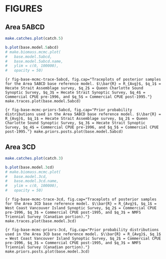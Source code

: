 \clearpage

# FIGURES

## Area 5ABCD

```r
make.catches.plot(catch.5)
```

```r
b.plot(base.model.5abcd)
# make.biomass.mcmc.plot(
#   base.model.5abcd,
#   base.model.5abcd.name,
#   ylim = c(0, 100000),
#   opacity = 50)
```

```{r fig-base-mcmc-trace-5abcd, fig.cap="Traceplots of posterior samples for the Area 5ABCD base reference model. $\\bar{R} = R_{Avg}$, $q_1$ = Hecate Strait Assemblage survey, $q_2$ = Queen Charlotte Sound Synoptic Survey, $q_3$ = Hecate Strait Synoptic Survey, $q_4$ = Commercial CPUE pre-1996, and $q_5$ = Commercial CPUE post-1995."}
make.traces.plot(base.model.5abcd)
```

```{r fig-base-mcmc-priors-5abcd, fig.cap="Prior probability distributions used in the Area 5ABCD base reference model. $\\bar{R} = R_{Avg}$, $q_1$ = Hecate Strait Assemblage survey, $q_2$ = Queen Charlotte Sound Synoptic Survey, $q_3$ = Hecate Strait Synoptic Survey, $q_4$ = Commercial CPUE pre-1996, and $q_5$ = Commercial CPUE post-1995."}
make.priors.posts.plot(base.model.5abcd)
```

\clearpage

## Area 3CD

```r
make.catches.plot(catch.3)
```

```r
b.plot(base.model.3cd)
# make.biomass.mcmc.plot(
#   base.model.3cd,
#   base.model.3cd.name,
#   ylim = c(0, 100000),
#   opacity = 50)
```

```{r fig-base-mcmc-trace-3cd, fig.cap="Traceplots of posterior samples for the Area 3CD base reference model. $\\bar{R} = R_{Avg}$, $q_1$ = West Coast Vancouver Island Synoptic Survey, $q_2$ = Commercial CPUE pre-1996, $q_3$ = Commercial CPUE post-1995, and $q_3$ = NMFS Triennial Survey (Canadian portion)."}
make.traces.plot(base.model.3cd)
```

```{r fig-base-mcmc-priors-3cd, fig.cap="Prior probability distributions used in the Area 3CD base reference model. $\\bar{R} = R_{Avg}$, $q_1$ = West Coast Vancouver Island Synoptic Survey, $q_2$ = Commercial CPUE pre-1996, $q_3$ = Commercial CPUE post-1995, and $q_3$ = NMFS Triennial Survey (Canadian portion)."}
make.priors.posts.plot(base.model.3cd)
```

